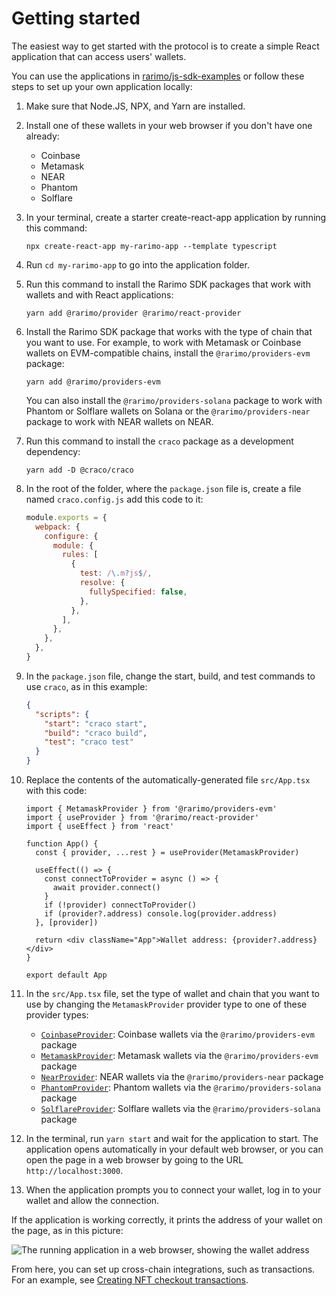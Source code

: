 ---
---

# Getting started

The easiest way to get started with the protocol is to create a simple React application that can access users' wallets.

You can use the applications in [rarimo/js-sdk-examples](https://github.com/rarimo/js-sdk-examples) or follow these steps to set up your own application locally:

1. Make sure that Node.JS, NPX, and Yarn are installed.

1. Install one of these wallets in your web browser if you don't have one already:

   - Coinbase
   - Metamask
   - NEAR
   - Phantom
   - Solflare

1. In your terminal, create a starter create-react-app application by running this command:

   ```shell
   npx create-react-app my-rarimo-app --template typescript
   ```

1. Run `cd my-rarimo-app` to go into the application folder.

1. Run this command to install the Rarimo SDK packages that work with wallets and with React applications:

   ```shell
   yarn add @rarimo/provider @rarimo/react-provider
   ```

1. Install the Rarimo SDK package that works with the type of chain that you want to use.
For example, to work with Metamask or Coinbase wallets on EVM-compatible chains, install the `@rarimo/providers-evm` package:

   ```shell
   yarn add @rarimo/providers-evm
   ```

   You can also install the `@rarimo/providers-solana` package to work with Phantom or Solflare wallets on Solana or the `@rarimo/providers-near` package to work with NEAR wallets on NEAR.

1. Run this command to install the `craco` package as a development dependency:

   ```shell
   yarn add -D @craco/craco
   ```

1. In the root of the folder, where the `package.json` file is, create a file named `craco.config.js` add this code to it:

   ```js
   module.exports = {
     webpack: {
       configure: {
         module: {
           rules: [
             {
               test: /\.m?js$/,
               resolve: {
                 fullySpecified: false,
               },
             },
           ],
         },
       },
     },
   }
   ```

1. In the `package.json` file, change the start, build, and test commands to use `craco`, as in this example:

   ```json
   {
     "scripts": {
       "start": "craco start",
       "build": "craco build",
       "test": "craco test"
     }
   }
   ```

1. Replace the contents of the automatically-generated file `src/App.tsx` with this code:

   ```tsx
   import { MetamaskProvider } from '@rarimo/providers-evm'
   import { useProvider } from '@rarimo/react-provider'
   import { useEffect } from 'react'

   function App() {
     const { provider, ...rest } = useProvider(MetamaskProvider)

     useEffect(() => {
       const connectToProvider = async () => {
         await provider.connect()
       }
       if (!provider) connectToProvider()
       if (provider?.address) console.log(provider.address)
     }, [provider])

     return <div className="App">Wallet address: {provider?.address}</div>
   }

   export default App
   ```

1. In the `src/App.tsx` file, set the type of wallet and chain that you want to use by changing the `MetamaskProvider` provider type to one of these provider types:

   - [`CoinbaseProvider`](https://rarimo.github.io/js-sdk/classes/_rarimo_providers_evm.CoinbaseProvider.html): Coinbase wallets via the `@rarimo/providers-evm` package
   - [`MetamaskProvider`](https://rarimo.github.io/js-sdk/classes/_rarimo_providers_evm.MetamaskProvider.html): Metamask wallets via the `@rarimo/providers-evm` package
   - [`NearProvider`](https://rarimo.github.io/js-sdk/classes/_rarimo_providers_near.NearProvider.html): NEAR wallets via the `@rarimo/providers-near` package
   - [`PhantomProvider`](https://rarimo.github.io/js-sdk/classes/_rarimo_providers_solana.PhantomProvider.html): Phantom wallets via the `@rarimo/providers-solana` package
   - [`SolflareProvider`](https://rarimo.github.io/js-sdk/classes/_rarimo_providers_solana.SolflareProvider.html): Solflare wallets via the `@rarimo/providers-solana` package

1. In the terminal, run `yarn start` and wait for the application to start.
The application opens automatically in your default web browser, or you can open the page in a web browser by going to the URL `http://localhost:3000`.

1. When the application prompts you to connect your wallet, log in to your wallet and allow the connection.

If the application is working correctly, it prints the address of your wallet on the page, as in this picture:

![The running application in a web browser, showing the wallet address](/img/getting-started-wallet-address.png)

From here, you can set up cross-chain integrations, such as transactions.
For an example, see [Creating NFT checkout transactions](./overview/creating-transactions).
